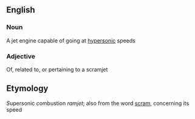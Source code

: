 ==English==

===Noun===
A jet engine capable of going at [[hypersonic]] speeds

===Adjective===
Of, related to, or pertaining to a scramjet

==Etymology==
''S''upersonic ''c''ombustion ''ramjet''; also from the word [[scram]], concerning its speed